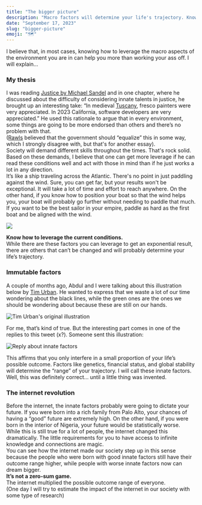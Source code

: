 ```yaml
---
title: "The bigger picture"
description: "Macro factors will determine your life's trajectory. Know how to leverage them."
date: "September 17, 2023"
slug: "bigger-picture"
emoji: "🗺️"
---
```


I believe that, in most cases, knowing how to leverage the macro aspects of the environment you are in can help you more than working your ass off. I will explain…

### My thesis

I was reading [Justice by Michael Sandel](https://www.amazon.com.br/Justice-Whats-Right-Thing-Do/dp/0374532508) and in one chapter, where he discussed about the difficulty of considering innate talents in justice, he brought up an interesting take: “In medieval [Tuscany](https://en.wikipedia.org/wiki/Tuscany), fresco painters were very appreciated. In 2023 California, software developers are very appreciated.” He used this rationale to argue that in every environment, some things are going to be more endorsed than others and there’s no problem with that. 
<br/>
([Rawls](https://en.wikipedia.org/wiki/John_Rawls) believed that the government should “equalize” this in some way, which I strongly disagree with, but that's for another essay).
<br/>
Society will demand different skills throughout the times. That's rock solid. Based on these demands, I believe that one can get more leverage if he can read these conditions well and act with those in mind than if he just works a lot in any direction. 
<br/>
It’s like a ship traveling across the Atlantic. There's no point in just paddling against the wind. Sure, you can get far, but your results won't be exceptional. It will take a lot of time and effort to reach anywhere. On the other hand, if you know how to position your boat so that the wind helps you, your boat will probably go further without needing to paddle that much. If you want to be the best sailor in your empire, paddle as hard as the first boat and be aligned with the wind.

![](/images/boat.jpeg)

**Know how to leverage the current conditions.**
<br/>
While there are these factors you can leverage to get an exponential result, there are others that can’t be changed and will probably determine your life’s trajectory. 

### Immutable factors

A couple of months ago, Abdul and I were talking about this illustration below by [Tim Urban](https://waitbutwhy.com/). He wanted to express that we waste a lot of our time wondering about the black lines, while the green ones are the ones we should be wondering about because these are still on our hands. 

![Tim Urban's original illustration](/images/paths_1.png)

For me, that’s kind of true. But the interesting part comes in one of the replies to this tweet (x?). Someone sent this illustration:

![Reply about innate factors](/images/paths_2.png)

This affirms that you only interfere in a small proportion of your life’s possible outcome. Factors like genetics, financial status, and global stability will determine the “range” of your trajectory. I will call these innate factors.
<br/>
Well, this was definitely correct… until a little thing was invented.

### The internet revolution

Before the internet, the innate factors probably were going to dictate your future. If you were born into a rich family from Palo Alto, your chances of having a “good” future are extremely high. On the other hand, if you were born in the interior of Nigeria, your future would be statistically worse. 
<br/>
While this is still true for a lot of people, the internet changed this dramatically. The little requirements for you to have access to infinite knowledge and connections are magic. 
<br/>
You can see how the internet made our society step up in this sense because the people who were born with good innate factors still have their outcome range higher, while people with worse innate factors now can dream bigger.
<br/>
**It’s not a zero-sum game.**
<br/>
The internet multiplied the possible outcome range of everyone.
<br/>
(One day I will try to estimate the impact of the internet in our society with some type of research)